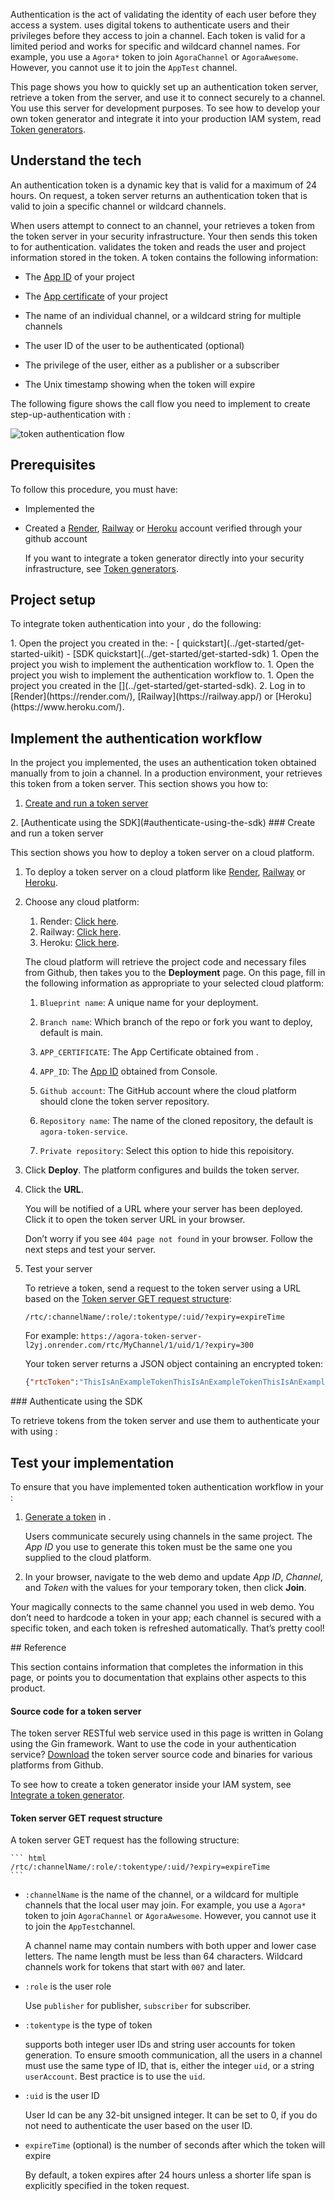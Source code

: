 
Authentication is the act of validating the identity of each user before they access a system. <Vg k="COMPANY" />
uses digital tokens to authenticate users and their privileges before they access <Vg k="AGORA_BACKEND" /> to join a
channel. Each token is valid for a limited period and works for specific and wildcard channel names. For example, you
use a `Agora*` token to join `AgoraChannel` or `AgoraAwesome`. However, you cannot use it to join the `AppTest`
channel.

This page shows you how to quickly set up an authentication token server, retrieve a token from the server, and use it to connect securely to a  <Vpd k="NAME"/> channel. You use this server for development purposes. To see how to develop your own token generator and integrate it into your production IAM system, read [Token generators](/video-calling/develop/integrate-token-generation).

## Understand the tech

An authentication token is a dynamic key that is valid for a maximum of 24 hours. On request, a token server returns
an authentication token that is valid to join a specific channel or wildcard channels.

When users attempt to connect to an <Vg k="COMPANY" /> channel, your <Vpl k="CLIENT" /> retrieves a token from the token server in your security infrastructure. Your <Vpl k="CLIENT" /> then sends this token to <Vg k="AGORA_BACKEND" /> for authentication. <Vg k="AGORA_BACKEND" /> validates the token and reads the user and project information stored in the token. A token contains the following information:


-   The [App ID](../reference/manage-agora-account#get-the-app-id) of your <Vg k="COMPANY" /> project

-   The [App certificate](../reference/manage-agora-account#get-the-app-certificate) of your <Vg k="COMPANY" /> project

-   The name of an individual channel, or a wildcard string for multiple channels

-   The user ID of the user to be authenticated (optional)

-   The privilege of the user, either as a publisher or a subscriber

-   The Unix timestamp showing when the token will expire

The following figure shows the call flow you need to implement to create step-up-authentication with <Vg k="COMPANY" /> <Vpd k="NAME"/>:

![token authentication flow](/images/video-sdk/authentication-logic.png)

<ProductWrapper notAllowed="cloud-recording">
<ProductWrapper notAllowed="on-premise-recording">

## Prerequisites

To follow this procedure, you must have:

-  Implemented the [<Vg k="GET_STARTED"/>](../get-started/get-started-sdk)
-  Created a [Render](https://render.com/), [Railway](https://railway.app/) or [Heroku](https://www.heroku.com/) account verified through your github account

    If you want to integrate a token generator directly into your security infrastructure, see [Token generators](/video-calling/develop/integrate-token-generation).

<Prerequisites />

</ProductWrapper>
</ProductWrapper>

## Project setup

To integrate token authentication into your <Vpl k="CLIENT" />, do the following:

<ProductWrapper notAllowed="cloud-recording">
<ProductWrapper notAllowed="on-premise-recording">
<ProductWrapper notAllowed="iot">
1.  Open the project you created in the:
    - [<Vg k="UIK"/> quickstart](../get-started/get-started-uikit)
    -  [SDK quickstart](../get-started/get-started-sdk)
</ProductWrapper>
</ProductWrapper>
</ProductWrapper>
<ProductWrapper product="cloud-recording">
1.  Open the project you wish to implement the authentication workflow to.
</ProductWrapper>
<ProductWrapper product="on-premise-recording">
1.  Open the project you wish to implement the authentication workflow to.
</ProductWrapper>
<ProductWrapper product="iot">
1.  Open the project you created in the [<Vg k="GET_STARTED"/>](../get-started/get-started-sdk).
</ProductWrapper>
2.  Log in to [Render](https://render.com/), [Railway](https://railway.app/) or [Heroku](https://www.heroku.com/).

## Implement the authentication workflow

In the <Vg k="GET_STARTED"/> project you implemented, the <Vpl k="CLIENT" /> uses an authentication token obtained manually from <Vg k="CONSOLE" /> to join a channel. In a production environment, your <Vpl k="CLIENT" /> retrieves this token from a token server. This section shows you how to:

1.  [Create and run a token server](#create-and-run-a-token-server)

<ProductWrapper notAllowed="on-premise-recording">
2.  [Authenticate using the SDK](#authenticate-using-the-sdk)
</ProductWrapper>
### Create and run a token server

This section shows you how to deploy a token server on a cloud platform.

1.  To deploy a token server on a cloud platform like [Render](https://render.com/), [Railway](https://railway.app/) or [Heroku](https://www.heroku.com/). 
1.  Choose any cloud platform:
    1.   Render: [Click here](https://render.com/deploy?repo=https://github.com/AgoraIO-Community/agora-token-service). 
    1.   Railway: [Click here](https://railway.app/new/template/NKYzQA?referralCode=waRWUT).
    1.   Heroku: [Click here](https://www.heroku.com/deploy/?template=https://github.com/AgoraIO-Community/agora-token-service).

    The cloud platform will retrieve the project code and necessary files from Github, then takes you to the **Deployment** page. On this page, fill in the following information as appropriate to your selected cloud platform:

    1.  `Blueprint name`: A unique name for your deployment.

    1.  `Branch name`: Which branch of the repo or fork you want to deploy, default is main.

    1.  `APP_CERTIFICATE`: The App Certificate obtained from <Link target="_blank" to="{{global.AGORA_CONSOLE_URL}}"><Vg k="CONSOLE" /></Link>.

    1.  `APP_ID`: The [App ID](../reference/manage-agora-account#get-the-app-id) obtained from <Vg k="COMPANY" /> Console.

    1.  `Github account`: The GitHub account where the cloud platform should clone the token server repository.

    1.  `Repository name`: The name of the cloned repository, the default is `agora-token-service`.

    1.  `Private repository`: Select this option to hide this repoisitory.

2.  Click **Deploy**. The platform configures and builds the token server.

3.  Click the **URL**.

    You will be notified of a URL where your server has been deployed. Click it to open the token server URL in your browser.

    Don’t worry if you see `404 page not found` in your browser. Follow the next steps and test your server.

4.  Test your server

    To retrieve a token, send a request to the token server using a URL based on the [Token server GET request structure](#token-server-get-request-structure):

    ```text
    /rtc/:channelName/:role/:tokentype/:uid/?expiry=expireTime
    ```

    For example: `https://agora-token-server-l2yj.onrender.com/rtc/MyChannel/1/uid/1/?expiry=300`

    Your token server returns a JSON object containing an encrypted token:

    ```json
    {"rtcToken":"ThisIsAnExampleTokenThisIsAnExampleTokenThisIsAnExampleTokenThisIsAnExampleTokenThisIsAnExampleToken"}
    ```

<ProductWrapper notAllowed="iot">

<ProjectImplementUIKit />

</ProductWrapper>

<ProductWrapper notAllowed="on-premise-recording">
### Authenticate using the SDK

To retrieve tokens from the token server and use them to authenticate your <Vpl k="CLIENT" /> with <Vg k="AGORA_BACKEND" /> using  <Vpd k="SDK" />:

<ProjectImplement />

## Test your implementation

To ensure that you have implemented <Vg k="COMPANY" /> token authentication workflow in your <Vpl k="CLIENT" />:

1.  [Generate a token](../reference/manage-agora-account#generate-a-temporary-token) in <Vg k="CONSOLE" />.

    Users communicate securely using channels in the same project. The *App ID* you use to generate this token must be the same one you supplied to the cloud platform.

2. In your browser, navigate to the <Link target="_blank" to="{{Global.DEMO_BASIC_VIDEO_CALL_URL}}"><Vg k="COMPANY" /> web demo</Link> and update _App ID_, _Channel_, and _Token_ with the values for your temporary token, then click **Join**.

<ProjectTest />

Your <Vpl k="PLATFORM" /> <Vpl k="CLIENT" /> magically connects to the same channel you used in web demo. You don’t need to hardcode a token in your app; each channel is secured with a specific token, and each token is refreshed automatically. That’s pretty cool!

</ProductWrapper>
## Reference

This section contains information that completes the information in this page, or points you to documentation that explains other aspects to this product.

#### Source code for a token server

The token server RESTful web service used in this page is written in Golang using the Gin framework. Want to use the code in your authentication service? [Download](https://github.com/AgoraIO-Community/agora-token-service/releases/tag/v1.4.1) the token server source code and binaries for various platforms from Github.

To see how to create a token generator inside your IAM system, see [Integrate a token generator](../develop/integrate-token-generation).

#### Token server GET request structure

A token server GET request has the following structure:

    ``` html
    /rtc/:channelName/:role/:tokentype/:uid/?expiry=expireTime
    ```

-   `:channelName` is the name of the <Vg k="COMPANY" /> channel, or a wildcard for multiple channels that the local
user may join. For example, you use a `Agora*` token to join `AgoraChannel` or `AgoraAwesome`. However, you cannot
use it to join the `AppTest`channel.

    A channel name may contain numbers with both upper and lower case letters. The name length must be less than 64
    characters. Wildcard channels work for tokens that start with `007` and later.

-   `:role` is the user role

    Use `publisher` for publisher, `subscriber` for subscriber.

-   `:tokentype` is the type of token

    <Vg k="AGORA_BACKEND" /> supports both integer user IDs and string user accounts for token generation. To ensure smooth communication, all the users in a channel must use the same type of ID, that is, either the integer `uid`, or a string `userAccount`. Best practice is to use the `uid`.

-   `:uid` is the user ID

    User Id can be any 32-bit unsigned integer. It can be set to 0, if you do not need to authenticate the user based on the user ID.

-   `expireTime` (optional) is the number of seconds after which the token will expire

    By default, a token expires after 24 hours unless a shorter life span is explicitly specified in the token request.

<Reference />

